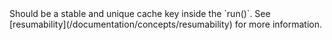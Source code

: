 <ResponseField name="cacheKey" type="string" required>
  Should be a stable and unique cache key inside the `run()`. See
  [resumability](/documentation/concepts/resumability) for more information.
</ResponseField>
